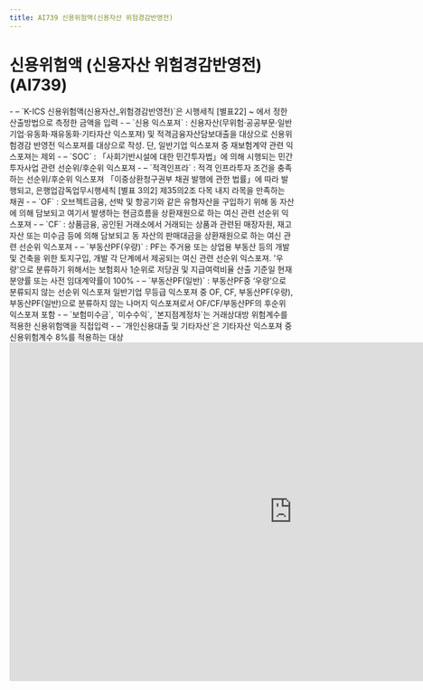 ```yaml
---
title: AI739 신용위험액(신용자산 위험경감반영전)
---
```

# 신용위험액 (신용자산 위험경감반영전) (AI739)

<Accordion multiple activeIndex={[]}>
<AccordionTab header="[작성 요령]">

  <Accordion activeIndex={[]}>
  <AccordionTab header="공통">
   - – `K-ICS 신용위험액(신용자산_위험경감반영전)`은 시행세칙 [별표22]<OverlayDemo id = "451"/> ~ <OverlayDemo id = "452"/> 에서 정한 산출방법으로 측정한 금액을 입력
   - – `신용 익스포져` : 신용자산(무위험·공공부문·일반기업·유동화·재유동화·기타자산 익스포져) 및 적격금융자산담보대출을 대상으로 신용위험경감 반영전 익스포져를 대상으로 작성.
      단, 일반기업 익스포져 중 재보험계약 관련 익스포져는 제외
  </AccordionTab>
  <AccordionTab header="Ⅱ. 공공부문 익스포져">
   - – `SOC` : 「사회기반시설에 대한 민간투자법」에 의해 시행되는 민간투자사업 관련 선순위/후순위 익스포져
   - – `적격인프라` : 적격 인프라투자 조건을 충족하는 선순위/후순위 익스포져
  </AccordionTab>
  <AccordionTab header="Ⅲ. 일반기업 익스포져">
  <TabView>
    <TabPanel header="커버드본드" >
    「이중상환청구권부 채권 발행에 관한 법률」에 따라 발행되고, 은행업감독업무시행세칙 [별표 3의2] 제35의2조 다목 내지 라목을 만족하는 채권
    </TabPanel>
    <TabPanel header="특수금융" >
     - – `OF` : 오브젝트금융, 선박 및 항공기와 같은 유형자산을 구입하기 위해 동 자산에 의해 담보되고 여기서 발생하는 현금흐름을 상환재원으로 하는 여신 관련 선순위 익스포져
     - – `CF` : 상품금융, 공인된 거래소에서 거래되는 상품과 관련된 매장자원, 재고자산 또는 미수금 등에 의해 담보되고 동 자산의 판매대금을 상환재원으로 하는 여신 관련 선순위 익스포져
     - – `부동산PF(우량)` : PF는 주거용 또는 상업용 부동산 등의 개발 및 건축을 위한 토지구입, 개발 각 단계에서 제공되는 여신 관련 선순위 익스포져. '우량'으로 분류하기 위해서는 보험회사 1순위로 저당권 및 지급여력비율 산출 기준일 현재 분양률 또는 사전 임대계약률이 100%
     - – `부동산PF(일반)` : 부동산PF중 ‘우량’으로 분류되지 않는 선순위 익스포져
    </TabPanel>
    <TabPanel header="일반기업익스포져 중 무등급 이외" >
    일반기업 무등급 익스포져 중 OF, CF, 부동산PF(우량), 부동산PF(일반)으로 분류하지 않는 나머지 익스포져로서 OF/CF/부동산PF의 후순위 익스포져 포함
    </TabPanel>
  </TabView>
  </AccordionTab>
  <AccordionTab header="Ⅵ. 기타 익스포져">
   - – `보험미수금`, `미수수익`, `본지점계정차`는 거래상대방 위험계수를 적용한 신용위험액을 직접입력
   - – `개인신용대출 및 기타자산`은 기타자산 익스포져 중 신용위험계수 8%를 적용하는 대상

  </AccordionTab>
  </Accordion>

</AccordionTab>
</Accordion>
<br/>

<iframe width="1000" height="600" frameBorder="0" scrolling="no"
src="https://onedrive.live.com/embed?resid=AB5F66CE0CF8D024%2116554&authkey=%21ACzRWZavyE-79hc&em=2
&AllowTyping=True
&wdAllowInteractivity=False&ActiveCell='6-2'!F10&Item='6-2'!A7:AL82
&wdHideGridlines=True
&wdDownloadButton=False
&waccluster=PSG3">
</iframe>
